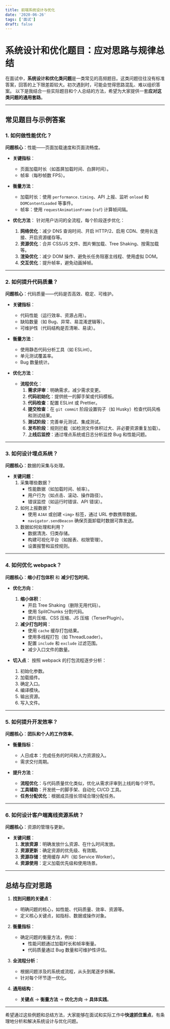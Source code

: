 ```yaml
---
title: 前端系统设计与优化
date: '2020-06-26'
tags: ['面试']
draft: false
---
```


# 系统设计和优化题目：应对思路与规律总结

在面试中，**系统设计和优化类问题**是一类常见的高频题目。这类问题往往没有标准答案，回答的上下限差距较大。初次遇到时，可能会觉得思路混乱、难以组织答案。
以下是我结合一些实际题目和个人总结的方法，希望为大家提供一套**应对这类问题的通用套路**。

---

## **常见题目与示例答案**

### 1. **如何做性能优化？**
**问题核心**：性能——页面加载速度和页面流畅度。

- **关键指标**：
  - 页面加载时长（如首屏加载时间、白屏时间）。
  - 帧率（每秒帧数 FPS）。

- **衡量方法**：
  - 加载时长：使用 `performance.timing`、API 上报、监听 `onload` 和 `DOMContentLoaded` 等事件。
  - 帧率：使用 `requestAnimationFrame` (`raf`) 计算帧间隔。

- **优化方法**：
  针对用户访问的全流程，每个阶段逐步优化：
  1. **网络优化**：减少 DNS 查询时间、开启 HTTP/2、启用 CDN、使用长连接、开启资源缓存等。
  2. **资源优化**：合并 CSS/JS 文件、图片懒加载、Tree Shaking、按需加载等。
  3. **渲染优化**：减少 DOM 操作、避免长任务阻塞主线程、使用虚拟 DOM。
  4. **交互优化**：提升帧率，避免动画掉帧。

---

### 2. **如何提升代码质量？**
**问题核心**：代码质量——代码是否高效、稳定、可维护。

- **关键指标**：
  - 代码性能（运行效率、资源占用）。
  - 缺陷数量（如 Bug、异常、易混淆逻辑等）。
  - 可维护性（代码结构是否清晰、易读）。

- **衡量方法**：
  - 使用静态代码分析工具（如 ESLint）。
  - 单元测试覆盖率。
  - Bug 数量统计。

- **优化方法**：
  - **流程优化**：
    1. **需求评审**：明确需求，减少需求变更。
    2. **代码初始化**：提供统一的脚手架或代码模板。
    3. **代码检查**：配置 ESLint 或 Prettier。
    4. **提交检查**：在 `git commit` 阶段设置钩子（如 Husky）检查代码风格和测试结果。
    5. **测试阶段**：完善单元测试、集成测试。
    6. **发布阶段**：规则拦截（如检测文件体积过大、非必要资源重复加载）。
    7. **上线后监控**：通过埋点系统或日志分析监控 Bug 和性能问题。

---

### 3. **如何设计埋点系统？**
**问题核心**：数据的采集与处理。

- **关键问题**：
  1. 采集哪些数据？
     - 性能数据（如加载时间、帧率）。
     - 用户行为（如点击、滚动、操作路径）。
     - 错误监控（如运行时错误、API 错误）。
  2. 如何上报数据？
     - 使用 `AJAX` 或创建 `<img>` 标签，通过 URL 参数携带数据。
     - `navigator.sendBeacon` 确保页面卸载时数据可靠发送。
  3. 数据如何处理和利用？
     - 数据清洗、归类存储。
     - 构建可视化平台（如报表、权限管理）。
     - 设置报警和监控规则。

---

### 4. **如何优化 webpack？**
**问题核心**：**缩小打包体积** 和 **减少打包时间**。

- **优化方向**：
  1. **缩小体积**：
     - 开启 Tree Shaking（删除无用代码）。
     - 使用 SplitChunks 分割代码。
     - 图片压缩、CSS 压缩、JS 压缩（TerserPlugin）。
  2. **减少打包时间**：
     - 使用 `cache` 缓存打包结果。
     - 使用多线程打包（如 ThreadLoader）。
     - 配置 `include` 和 `exclude` 过滤范围。
     - 减少入口文件的数量。

- **切入点**：
  按照 webpack 的打包流程逐步分析：
  1. 初始化参数。
  2. 加载插件。
  3. 确定入口。
  4. 编译模块。
  5. 输出资源。
  6. 写入文件。

---

### 5. **如何提升开发效率？**
**问题核心**：**团队和个人的工作效率**。

- **衡量指标**：
  - 人日成本：完成任务的时间和人力资源投入。
  - 需求交付周期。

- **提升方法**：
  - **流程优化**：与代码质量优化类似，优化从需求评审到上线的每个环节。
  - **工具辅助**：开发统一的脚手架、自动化 CI/CD 工具。
  - **任务分配优化**：根据成员擅长领域合理分配任务。

---

### 6. **如何设计客户端离线资源系统？**
**问题核心**：资源的管理与更新。

- **关键问题**：
  1. **发放资源**：明确发放什么资源、在什么时间发放。
  2. **资源更新**：确定资源的优先级、有效期。
  3. **资源存储**：使用缓存 API（如 Service Worker）。
  4. **资源使用**：定义加载优先级和使用场景。

---

## **总结与应对思路**

1. **找到问题的关键点**：
   - 明确问题的核心，如性能、代码质量、效率、资源等。
   - 定义核心关键点，如指标、数据或操作对象。

2. **衡量指标**：
   - 确定问题的衡量方法，例如：
     - 性能问题通过加载时长和帧率衡量。
     - 代码质量通过 Bug 数量和可维护性评估。

3. **全流程分析**：
   - 根据问题涉及的系统或流程，从头到尾逐步拆解。
   - 针对每个环节逐一优化。

4. **通用结构**：
   - **关键点** → **衡量方法** → **优化方向** → **具体实践**。

---

希望通过这些例题和总结方法，大家能够在面试和实际工作中**快速抓住重点**，有条理地分析和解决系统设计与优化问题。